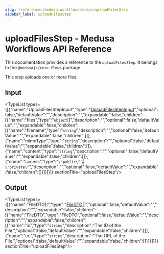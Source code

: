 ```yaml
---
slug: /references/medusa-workflows/steps/uploadFilesStep
sidebar_label: uploadFilesStep
---
```



# uploadFilesStep - Medusa Workflows API Reference

This documentation provides a reference to the `uploadFilesStep`. It belongs to the `@medusajs/core-flows` package.

This step uploads one or more files.

## Input

<TypeList types={[{"name":"UploadFilesStepInput","type":"[UploadFilesStepInput](../../../types/core_flows.UploadFilesStepInput/page.mdx)","optional":false,"defaultValue":"","description":"","expandable":false,"children":[{"name":"files","type":"`object`[]","description":"","optional":false,"defaultValue":"","expandable":false,"children":[{"name":"filename","type":"`string`","description":"","optional":false,"defaultValue":"","expandable":false,"children":[]},{"name":"mimeType","type":"`string`","description":"","optional":false,"defaultValue":"","expandable":false,"children":[]},{"name":"content","type":"`string`","description":"","optional":false,"defaultValue":"","expandable":false,"children":[]},{"name":"access","type":"`\"public\"` \\| `\"private\"`","description":"","optional":false,"defaultValue":"","expandable":false,"children":[]}]}]}]}  sectionTitle="uploadFilesStep"/>

## Output

<TypeList types={[{"name":"FileDTO[]","type":"[FileDTO](../../../../types/FileTypes/interfaces/types.FileTypes.FileDTO/page.mdx)[]","optional":false,"defaultValue":"","description":"","expandable":false,"children":[{"name":"FileDTO","type":"[FileDTO](../../../../types/FileTypes/interfaces/types.FileTypes.FileDTO/page.mdx)","optional":false,"defaultValue":"","description":"","expandable":false,"children":[{"name":"id","type":"`string`","description":"The ID of the File.","optional":false,"defaultValue":"","expandable":false,"children":[]},{"name":"url","type":"`string`","description":"The URL of the File.","optional":false,"defaultValue":"","expandable":false,"children":[]}]}]}]}  sectionTitle="uploadFilesStep"/>
